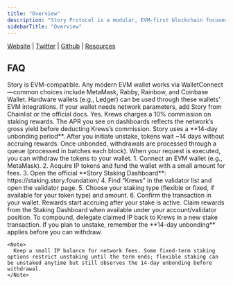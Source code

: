 ```yaml
---
title: "Overview"
description: "Story Protocol is a modular, EVM-first blockchain focused on programmable intellectual property (IP). By separating execution from staking with Cosmos-style modules, Story lets creators register IP on-chain, set licensing terms, and monetize usage while validators secure the network. As a validator service, Krews runs high-availability infrastructure on Story to deliver reliable performance and continuous uptime for our delegators."
sidebarTitle: "Overview"
---
```


[Website](https://www.story.foundation/) <Icon icon="arrow-up-right" /> | [Twitter](https://x.com/storyprotocol) <Icon icon="arrow-up-right" /> | [Github](https://github.com/storyprotocol) <Icon icon="arrow-up-right" /> | [Resources](https://docs.story.foundation/) <Icon icon="arrow-up-right" />

## FAQ

<AccordionGroup>
  <Accordion title="What wallets are supported for Story?">
    Story is EVM-compatible. Any modern EVM wallet works via WalletConnect—common choices include MetaMask, Rabby, Rainbow, and Coinbase Wallet. Hardware wallets (e.g., Ledger) can be used through these wallets’ EVM integrations. If your wallet needs network parameters, add Story from Chainlist or the official docs.
  </Accordion>

  <Accordion title="Is there a fee?">
    Yes. Krews charges a 10% commission on staking rewards. The APR you see on dashboards reflects the network’s gross yield before deducting Krews’s commission.
  </Accordion>

  <Accordion title="What is the unbonding period?">
    Story uses a **14-day unbonding period**. After you initiate unstake, tokens wait ~14 days without accruing rewards. Once unbonded, withdrawals are processed through a queue (processed in batches each block). When your request is executed, you can withdraw the tokens to your wallet.
  </Accordion>

  <Accordion title="How do I stake with Krews on Story?">
    1. Connect an EVM wallet (e.g., MetaMask).  
    2. Acquire IP tokens and fund the wallet with a small amount for fees.  
    3. Open the official **Story Staking Dashboard**: https://staking.story.foundation/  
    4. Find “Krews” in the validator list and open the validator page.  
    5. Choose your staking type (flexible or fixed, if available for your token type) and amount.  
    6. Confirm the transaction in your wallet. Rewards start accruing after your stake is active.
  </Accordion>

  <Accordion title="How can I claim and restake rewards?">
    Claim rewards from the Staking Dashboard when available under your account/validator position. To compound, delegate claimed IP back to Krews in a new stake transaction. If you plan to unstake, remember the **14-day unbonding** applies before you can withdraw.

    <Note>
      Keep a small IP balance for network fees. Some fixed-term staking options restrict unstaking until the term ends; flexible staking can be unstaked anytime but still observes the 14-day unbonding before withdrawal.
    </Note>
  </Accordion>
</AccordionGroup>
